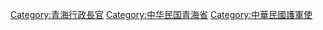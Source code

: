 [[Category:青海行政長官|Category:青海行政長官]]
[[Category:中华民国青海省|Category:中华民国青海省]]
[[Category:中華民國護軍使|Category:中華民國護軍使]]